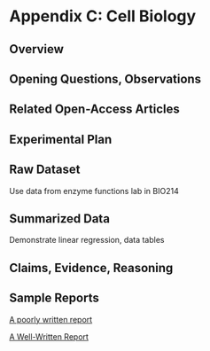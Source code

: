 # Appendix C: Cell Biology {-}

## Overview {#appc830}



## Opening Questions, Observations


## Related Open-Access Articles


## Experimental Plan


## Raw Dataset

Use data from enzyme functions lab in BIO214

## Summarized Data

Demonstrate linear regression, data tables

## Claims, Evidence, Reasoning


## Sample Reports

[A poorly written report](#appc833)

[A Well-Written Report](#appc835)
